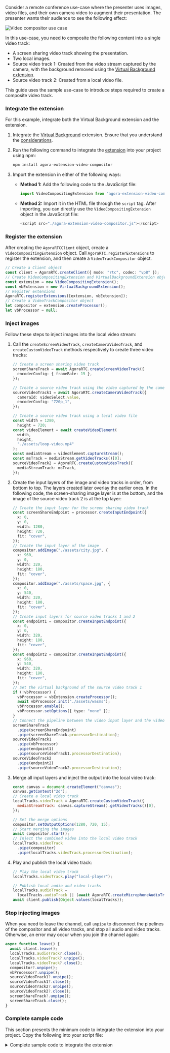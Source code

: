 
<PlatformWrapper platform="web">

Consider a remote conference use-case where the presenter uses images, video files, and their own camera video to augment their presentation. The presenter wants their audience to see the following effect:

![Video compositor use case](/images/extensions-marketplace/video-compositor-usecase.png)

In this use-case, you need to composite the following content into a single video track:

- A screen sharing video track showing the presentation.
- Two local images.
- Source video track 1: Created from the video stream captured by the camera, with the background removed using the [Virtual Background extension](/video-calling/advanced-features/virtual-background).
- Source video track 2: Created from a local video file.

This guide uses the sample use-case to introduce steps required to create a composite video track.

### Integrate the extension

For this example, integrate both the Virtual Background extension and the <Vg k="RTEE_COMPOSITOR" /> extension.

1. Integrate the [Virtual Background](/video-calling/advanced-features/virtual-background#integrate-the-virtual-background-extension) extension. Ensure that you understand the [considerations](/video-calling/advanced-features/virtual-background#considerations).

1. Run the following command to integrate the [<Vg k="RTEE_COMPOSITOR" /> extension](https://www.npmjs.com/package/agora-extension-video-compositor) into your project using npm:

   ```bash
   npm install agora-extension-video-compositor
   ```

1. Import the <Vg k="RTEE_COMPOSITOR" /> extension in either of the following ways:

    - **Method 1:** Add the following code to the JavaScript file:

        ```javascript
        import VideoCompositingExtension from "agora-extension-video-compositor";
        ```

    - **Method 2:** Import it in the HTML file through the `script` tag. After importing, you can directly use the `VideoCompositingExtension` object in the JavaScript file:

        ```javascript
        <script src="./agora-extension-video-compositor.js"></script>
        ```

### Register the extension

After creating the `AgoraRTCClient` object, create a `VideoCompositingExtension` object. Call `AgoraRTC.registerExtensions` to register the extension, and then create a `VideoTrackCompositor` object.

```typescript
// Create a Client object
const client = AgoraRTC.createClient({ mode: "rtc", codec: "vp8" });
// Create VideoCompositingExtension and VirtualBackgroundExtension objects
const extension = new VideoCompositingExtension();
const vbExtension = new VirtualBackgroundExtension();
// Register extensions
AgoraRTC.registerExtensions([extension, vbExtension]);
// Create a VideoTrackCompositor object
let compositor = extension.createProcessor();
let vbProcessor = null;
```

### Inject images

Follow these steps to inject images into the local video stream:

1. Call the `createScreenVideoTrack`, `createCameraVideoTrack`, and `createCustomVideoTrack` methods respectively to create three video tracks:

   ```typescript
   // Create a screen sharing video track 
   screenShareTrack = await AgoraRTC.createScreenVideoTrack({
     encoderConfig: { frameRate: 15 },
   });

   // Create a source video track using the video captured by the camera
   sourceVideoTrack1 = await AgoraRTC.createCameraVideoTrack({
     cameraId: videoSelect.value,
     encoderConfig: "720p_1",
   });

   // Create a source video track using a local video file
   const width = 1280,
     height = 720;
   const videoElement = await createVideoElement(
     width,
     height,
     "./assets/loop-video.mp4"
   );
   const mediaStream = videoElement.captureStream();
   const msTrack = mediaStream.getVideoTracks()[0];
   sourceVideoTrack2 = AgoraRTC.createCustomVideoTrack({
     mediaStreamTrack: msTrack,
   });
   ```

1. Create the input layers of the image and video tracks in order, from bottom to top. The layers created later overlay the earlier ones. In the following code, the screen-sharing image layer is at the bottom, and the image of the source video track 2 is at the top layer:

    ```typescript
    // Create the input layer for the screen sharing video track
    const screenShareEndpoint = processor.createInputEndpoint({
      x: 0,
      y: 0,
      width: 1280,
      height: 720,
      fit: "cover",
    });
    // Create the input layer of the image
    compositor.addImage("./assets/city.jpg", {
      x: 960,
      y: 0,
      width: 320,
      height: 180,
      fit: "cover",
    });
    compositor.addImage("./assets/space.jpg", {
      x: 0,
      y: 540,
      width: 320,
      height: 180,
      fit: "cover",
    });
    // Create input layers for source video tracks 1 and 2
    const endpoint1 = compositor.createInputEndpoint({
      x: 0,
      y: 0,
      width: 320,
      height: 180,
      fit: "cover",
    });
    const endpoint2 = compositor.createInputEndpoint({
      x: 960,
      y: 540,
      width: 320,
      height: 180,
      fit: "cover",
    });
    // Set the virtual background of the source video track 1
    if (!vbProcessor) {
      vbProcessor = vbExtension.createProcessor();
      await vbProcessor.init("./assets/wasms");
      vbProcessor.enable();
      vbProcessor.setOptions({ type: "none" });
    }
    // Connect the pipeline between the video input layer and the video track
    screenShareTrack
      .pipe(screenShareEndpoint)
      .pipe(screenShareTrack.processorDestination);
    sourceVideoTrack1
      .pipe(vbProcessor)
      .pipe(endpoint1)
      .pipe(sourceVideoTrack1.processorDestination);
    sourceVideoTrack2
      .pipe(endpoint2)
      .pipe(sourceVideoTrack2.processorDestination);
    ```

1. Merge all input layers and inject the output into the local video track:

    ```javascript
    const canvas = document.createElement("canvas");
    canvas.getContext("2d");
    // Create a local video track
    localTracks.videoTrack = AgoraRTC.createCustomVideoTrack({
      mediaStreamTrack: canvas.captureStream().getVideoTracks()[0],
    });

    // Set the merge options
    compositor.setOutputOptions(1280, 720, 15);
    // Start merging the images
    await compositor.start();
    // Inject the combined video into the local video track
    localTracks.videoTrack
      .pipe(compositor)
      .pipe(localTracks.videoTrack.processorDestination);
    ```

1. Play and publish the local video track:

    ```javascript
    // Play the local video track
    localTracks.videoTrack.play("local-player");

    // Publish local audio and video tracks
    localTracks.audioTrack =
      localTracks.audioTrack || (await AgoraRTC.createMicrophoneAudioTrack());
    await client.publish(Object.values(localTracks));
    ```

### Stop injecting images

When you need to leave the channel, call `unpipe` to disconnect the pipelines of the compositor and all video tracks, and stop all audio and video tracks. Otherwise, an error may occur when you join the channel again:

```typescript
async function leave() {
  await client.leave();
  localTracks.audioTrack?.close();
  localTracks.videoTrack?.unpipe();
  localTracks.videoTrack?.close();
  compositor?.unpipe();
  vbProcessor?.unpipe();
  sourceVideoTrack1?.unpipe();
  sourceVideoTrack1?.close();
  sourceVideoTrack2?.unpipe();
  sourceVideoTrack2?.close();
  screenShareTrack?.unpipe();
  screenShareTrack.close();
}
```

### Complete sample code

This section presents the minimum code to integrate the <Vg k="RTEE_COMPOSITOR" /> extension into your project. Copy the following into your script file:

<details> 
<summary>Complete sample code to integrate the <Vg k="RTEE_COMPOSITOR" /> extension</summary>
<CodeBlock language="js" showLineNumbers>
{`// Create Client object
const client = AgoraRTC.createClient({ mode: "rtc", codec: "vp8" });
const extension = new VideoCompositingExtension();
const vbExtension = new VirtualBackgroundExtension();
AgoraRTC.registerExtensions([extension, vbExtension]);
let compositor = extension.createProcessor();
let vbProcessor = null;

let localTracks = {
  videoTrack: null,
  audioTrack: null,
};
let screenShareTrack = null;
let sourceVideoTrack1 = null;../../../video-calling/advanced-features/virtual-background
let sourceVideoTrack2 = null;

async function join() {
  // Create screen sharing video track
  screenShareTrack = await AgoraRTC.createScreenVideoTrack({
    encoderConfig: { frameRate: 15 },
  });

  // Create source video track 1
  sourceVideoTrack1 = await AgoraRTC.createCameraVideoTrack({
    cameraId: videoSelect.value,
    encoderConfig: "720p_1",
  });

  // Create source video track 2
  const width = 1280,
    height = 720;
  const videoElement = await createVideoElement(
    width,
    height,
    "./assets/loop-video.mp4"
  );
  const mediaStream = videoElement.captureStream();
  const msTrack = mediaStream.getVideoTracks()[0];
  sourceVideoTrack2 = AgoraRTC.createCustomVideoTrack({
    mediaStreamTrack: msTrack,
  });

  // Create video tracks and image input layers in z-axis order from bottom to top
  const screenShareEndpoint = compositor.createInputEndpoint({
    x: 0,
    y: 0,
    width: 1280,
    height: 720,
    fit: "cover",
  });
  compositor.addImage("./assets/city.jpg", {
    x: 960,
    y: 0,
    width: 320,
    height: 180,
    fit: "cover",
  });
  compositor.addImage("./assets/space.jpg", {
    x: 0,
    y: 540,
    width: 320,
    height: 180,
    fit: "cover",
  });
  const endpoint1 = compositor.createInputEndpoint({
    x: 0,
    y: 0,
    width: 320,
    height: 180,
    fit: "cover",
  });
  const endpoint2 = compositor.createInputEndpoint({
    x: 960,
    y: 540,
    width: 320,
    height: 180,
    fit: "cover",
  });

  // Remove background from source video track 1
  if (!vbProcessor) {
    vbProcessor = vbExtension.createProcessor();
    await vbProcessor.init("./assets/wasms");
    vbProcessor.enable();
    vbProcessor.setOptions({ type: "none" });
  }
  // Connect video input pipelines
  screenShareTrack
    .pipe(screenShareEndpoint)
    .pipe(screenShareTrack.processorDestination);
  sourceVideoTrack1
    .pipe(vbProcessor)
    .pipe(endpoint1)
    .pipe(sourceVideoTrack1.processorDestination);
  sourceVideoTrack2
    .pipe(endpoint2)
    .pipe(sourceVideoTrack2.processorDestination);

  // Inject merged video into local video track
  const canvas = document.createElement("canvas");
  canvas.getContext("2d");
  localTracks.videoTrack = AgoraRTC.createCustomVideoTrack({
    mediaStreamTrack: canvas.captureStream().getVideoTracks()[0],
  });

  compositor.setOutputOptions(1280, 720, 15);
  await compositor.start();
  localTracks.videoTrack
    .pipe(compositor)
    .pipe(localTracks.videoTrack.processorDestination);

  // Play and publish local audio and video tracks
  localTracks.videoTrack.play("local-player");
  localTracks.audioTrack =
    localTracks.audioTrack || (await AgoraRTC.createMicrophoneAudioTrack());
  await client.publish(Object.values(localTracks));
}

// Leave channel and disconnect all video input pipelines
async function leave() {
  await client.leave();
  localTracks.audioTrack?.close();
  localTracks.videoTrack?.unpipe();
  localTracks.videoTrack?.close();
  compositor?.unpipe();
  vbProcessor?.unpipe();
  sourceVideoTrack1?.unpipe();
  sourceVideoTrack1?.close();
  sourceVideoTrack2?.unpipe();
  sourceVideoTrack2?.close();
  screenShareTrack?.unpipe();
  screenShareTrack.close();
}
`}
</CodeBlock>
</details> 

</PlatformWrapper>